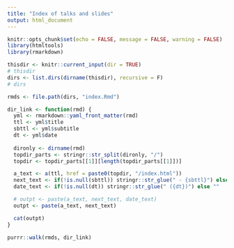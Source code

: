 ```yaml
---
title: "Index of talks and slides"
output: html_document
---
```


```r
knitr::opts_chunk$set(echo = FALSE, message = FALSE, warning = FALSE)
library(htmltools)
library(rmarkdown)
```

```r
thisdir <- knitr::current_input(dir = TRUE)
# thisdir
dirs <- list.dirs(dirname(thisdir), recursive = F)
# dirs
```

```r
rmds <- file.path(dirs, "index.Rmd")
```

```r
dir_link <- function(rmd) {
  yml <- rmarkdown::yaml_front_matter(rmd)
  ttl <- yml$title
  sbttl <- yml$subtitle
  dt <- yml$date
  
  dironly <- dirname(rmd)
  topdir_parts <- stringr::str_split(dironly, "/")
  topdir <- topdir_parts[[1]][length(topdir_parts[[1]])]

  a_text <- a(ttl, href = paste0(topdir, "/index.html"))
  next_text <- if(!is.null(sbttl)) stringr::str_glue(" - {sbttl}") else ""
  date_text <- if(!is.null(dt)) stringr::str_glue(" ({dt})") else ""

  # outpt <- paste(a_text, next_text, date_text)
  outpt <- paste(a_text, next_text)

  cat(outpt)
}
```

```r
purrr::walk(rmds, dir_link)
```

